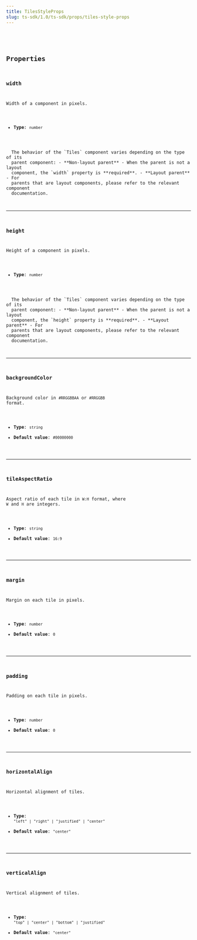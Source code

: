 ```yaml
---
title: TilesStyleProps
slug: ts-sdk/1.0/ts-sdk/props/tiles-style-props
---
```



<CollapsibleDetails summaryTitle="Type definitions" open>
  <Code
    code={`
type TilesStyleProps = {
  width?: number;
  height?: number;
  backgroundColor?: string;
  tileAspectRatio?: string;
  margin?: number;
  padding?: number;
  horizontalAlign?: "left" | "right" | "justified" | "center";
  verticalAlign?: "top" | "center" | "bottom" | "justified";
}
`}
    lang="tsx"
  />
</CollapsibleDetails>

## Properties

### width

Width of a component in pixels.

* **Type**: `number`

<Aside type="caution">
  The behavior of the `Tiles` component varies depending on the type of its
  parent component: - **Non-layout parent** - When the parent is not a layout
  component, the `width` property is **required**. - **Layout parent** - For
  parents that are layout components, please refer to the relevant component
  documentation.
</Aside>

***

### height

Height of a component in pixels.

* **Type**: `number`

<Aside type="caution">
  The behavior of the `Tiles` component varies depending on the type of its
  parent component: - **Non-layout parent** - When the parent is not a layout
  component, the `height` property is **required**. - **Layout parent** - For
  parents that are layout components, please refer to the relevant component
  documentation.
</Aside>

***

### backgroundColor

Background color in `#RRGGBBAA` or `#RRGGBB` format.

* **Type**: `string`
* **Default value**: `#00000000`

***

### tileAspectRatio

Aspect ratio of each tile in `W:H` format, where `W` and `H` are integers.

* **Type**: `string`
* **Default value**: `16:9`

***

### margin

Margin on each tile in pixels.

* **Type**: `number`
* **Default value**: `0`

***

### padding

Padding on each tile in pixels.

* **Type**: `number`
* **Default value**: `0`

***

### horizontalAlign

Horizontal alignment of tiles.

* **Type**: `"left" | "right" | "justified" | "center"`
* **Default value**: `"center"`

***

### verticalAlign

Vertical alignment of tiles.

* **Type**: `"top" | "center" | "bottom" | "justified"`
* **Default value**: `"center"`

